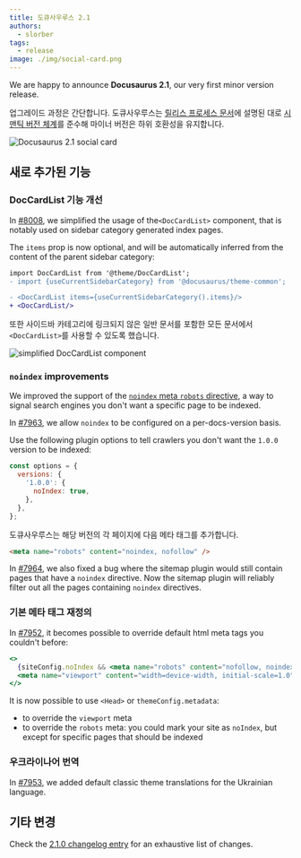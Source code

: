 ```yaml
---
title: 도큐사우루스 2.1
authors:
  - slorber
tags:
  - release
image: ./img/social-card.png
---
```


We are happy to announce **Docusaurus 2.1**, our very first minor version release.

업그레이드 과정은 간단합니다. 도큐사우루스는 [릴리스 프로세스 문서](/community/release-process)에 설명된 대로 [시맨틱 버전 체계](https://semver.org/)를 준수해 마이너 버전은 하위 호환성을 유지합니다.

![Docusaurus 2.1 social card](./img/social-card.png)

<!--truncate-->

## 새로 추가된 기능

### DocCardList 기능 개선

In [#8008](https://github.com/facebook/docusaurus/pull/8008), we simplified the usage of the`<DocCardList>` component, that is notably used on sidebar category generated index pages.

The `items` prop is now optional, and will be automatically inferred from the content of the parent sidebar category:

```diff
import DocCardList from '@theme/DocCardList';
- import {useCurrentSidebarCategory} from '@docusaurus/theme-common';

- <DocCardList items={useCurrentSidebarCategory().items}/>
+ <DocCardList/>
```

또한 사이드바 카테고리에 링크되지 않은 일반 문서를 포함한 모든 문서에서 <code>&lt;DocCardList&gt;</code>를 사용할 수 있도록 했습니다.

![simplified DocCardList component](./img/doc-card-list.png)

### `noindex` improvements

We improved the support of the [`noindex` meta `robots` directive](https://developers.google.com/search/docs/advanced/crawling/block-indexing), a way to signal search engines you don't want a specific page to be indexed.

In [#7963](https://github.com/facebook/docusaurus/pull/7963), we allow `noindex` to be configured on a per-docs-version basis.

Use the following plugin options to tell crawlers you don't want the `1.0.0` version to be indexed:

```jsx
const options = {
  versions: {
    '1.0.0': {
      noIndex: true,
    },
  },
};
```

도큐사우루스는 해당 버전의 각 페이지에 다음 메타 태그를 추가합니다.

```html
<meta name="robots" content="noindex, nofollow" />
```

In [#7964](https://github.com/facebook/docusaurus/pull/7964), we also fixed a bug where the sitemap plugin would still contain pages that have a `noindex` directive. Now the sitemap plugin will reliably filter out all the pages containing `noindex` directives.

### 기본 메타 태그 재정의

In [#7952](https://github.com/facebook/docusaurus/pull/7952), it becomes possible to override default html meta tags you couldn't before:

```jsx
<>
  {siteConfig.noIndex && <meta name="robots" content="nofollow, noindex" />}
  <meta name="viewport" content="width=device-width, initial-scale=1.0" />
</>
```

It is now possible to use `<Head>` or `themeConfig.metadata`:

- to override the `viewport` meta
- to override the `robots` meta: you could mark your site as `noIndex`, but except for specific pages that should be indexed

### 우크라이나어 번역

In [#7953](https://github.com/facebook/docusaurus/pull/7953), we added default classic theme translations for the Ukrainian language.

## 기타 변경

Check the [2.1.0 changelog entry](/changelog/2.1.0) for an exhaustive list of changes.
